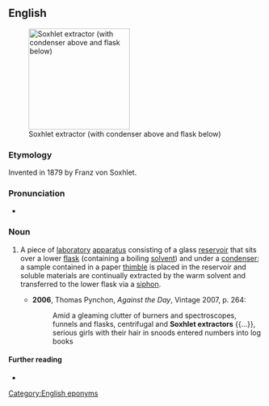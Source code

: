 ==English==
[[Image:Soxhlet extractor.svg|thumb|200px|Soxhlet extractor (with condenser above and flask below)]]

===Etymology===
Invented in 1879 by Franz von Soxhlet.

===Pronunciation===
* {{IPA|en|/ˈsɒkslət ɪkˌstɹæktə/}}

===Noun===
{{en-noun|head=[[w:Franz von Soxhlet|Soxhlet]] [[extractor]]}}

# {{lb|en|chemistry}} A piece of [[laboratory]] [[apparatus]] consisting of a glass [[reservoir]] that sits over a lower [[flask]] (containing a boiling [[solvent]]) and under a [[condenser]]; a sample contained in a paper [[thimble]] is placed in the reservoir and soluble materials are continually extracted by the warm solvent and transferred to the lower flask via a [[siphon]].
#* '''2006''', Thomas Pynchon, ''Against the Day'', Vintage 2007, p. 264:
#*: Amid a gleaming clutter of burners and spectroscopes, funnels and flasks, centrifugal and '''Soxhlet extractors''' {{...}}, serious girls with their hair in snoods entered numbers into log books

====Further reading====
* {{pedialite}}

[[Category:English eponyms]]